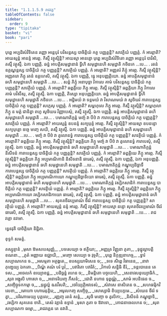 ```yaml
---
title: "1.1.1.5.9 រាជវគ្គ"
tableOfContents: false
sidebar:
  order: 9
type: "tipitaka"
basket: "vi"
book: "pari"
---
```



<DynamicBreadcrumb />

<Division number="136" book="pari">

<Paragraph number="209" book="pari">
បុព្ពេ អប្បដិសំវិទិតេន រញ្ញោ អន្តេបុរំ បវិសន្តស្ស បាចិត្តិយំ កត្ថ បញ្ញត្តន្តិ? សាវត្ថិយំ បញ្ញត្តំ. កំ អារព្ភាតិ? អាយស្មន្តំ អានន្ទំ អារព្ភ. កិស្មឹ វត្ថុស្មិន្តិ? អាយស្មា អានន្ទោ បុព្ពេ អប្បដិសំវិទិតោ រញ្ញោ អន្តេបុរំ បាវិសិ, តស្មឹ វត្ថុស្មឹ. ឯកា បញ្ញត្តិ. ឆន្នំ អាបត្តិសមុដ្ឋានានំ ទ្វីហិ សមុដ្ឋានេហិ សមុដ្ឋាតិ កថិនកេ …បេ… .
</Paragraph>

</Division>
<Division number="137" book="pari">

<Paragraph number="210" book="pari">
រតនំ ឧគ្គណ្ហន្តស្ស បាចិត្តិយំ កត្ថ បញ្ញត្តន្តិ? សាវត្ថិយំ បញ្ញត្តំ. កំ អារព្ភាតិ? អញ្ញតរំ ភិក្ខុំ អារព្ភ. កិស្មឹ វត្ថុស្មិន្តិ? អញ្ញតរោ ភិក្ខុ រតនំ ឧគ្គហេសិ, តស្មឹ វត្ថុស្មឹ. ឯកា បញ្ញត្តិ, ទ្វេ អនុបញ្ញត្តិយោ. ឆន្នំ អាបត្តិសមុដ្ឋានានំ ឆហិ សមុដ្ឋានេហិ សមុដ្ឋាតិ …បេ… .
</Paragraph>

</Division>
<Division number="138" book="pari">

<Paragraph number="211" book="pari">
សន្តំ ភិក្ខុំ អនាបុច្ឆា វិកាលេ គាមំ បវិសន្តស្ស បាចិត្តិយំ កត្ថ បញ្ញត្តន្តិ? សាវត្ថិយំ បញ្ញត្តំ. កំ អារព្ភាតិ? ឆព្ពគ្គិយេ ភិក្ខូ អារព្ភ. កិស្មឹ វត្ថុស្មិន្តិ? ឆព្ពគ្គិយា ភិក្ខូ វិកាលេ គាមំ បវិសឹសុ, តស្មឹ វត្ថុស្មឹ. ឯកា បញ្ញត្តិ, តិស្សោ អនុបញ្ញត្តិយោ. ឆន្នំ អាបត្តិសមុដ្ឋានានំ ទ្វីហិ សមុដ្ឋានេហិ សមុដ្ឋាតិ កថិនកេ …បេ… .
</Paragraph>

</Division>
<Division number="139" book="pari">

<Paragraph number="212" book="pari">
អដ្ឋិមយំ វា ទន្តមយំ វា វិសាណមយំ វា សូចិឃរំ ការាបេន្តស្ស បាចិត្តិយំ កត្ថ បញ្ញត្តន្តិ? សក្កេសុ បញ្ញត្តំ. កំ អារព្ភាតិ? សម្ពហុលេ ភិក្ខូ អារព្ភ. កិស្មឹ វត្ថុស្មិន្តិ? សម្ពហុលា ភិក្ខូ ន មត្តំ ជានិត្វា ពហូ សូចិឃរេ វិញ្ញាបេសុំ, តស្មឹ វត្ថុស្មឹ. ឯកា បញ្ញត្តិ. ឆន្នំ អាបត្តិសមុដ្ឋានានំ ឆហិ សមុដ្ឋានេហិ សមុដ្ឋាតិ …បេ… .
</Paragraph>

</Division>
<Division number="140" book="pari">

<Paragraph number="213" book="pari">
បមាណាតិក្កន្តំ មញ្ចំ វា បីឋំ វា ការាបេន្តស្ស បាចិត្តិយំ កត្ថ បញ្ញត្តន្តិ? សាវត្ថិយំ បញ្ញត្តំ. កំ អារព្ភាតិ? អាយស្មន្តំ ឧបនន្ទំ សក្យបុត្តំ អារព្ភ. កិស្មឹ វត្ថុស្មិន្តិ? អាយស្មា ឧបនន្ទោ សក្យបុត្តោ ឧច្ចេ មញ្ចេ សយិ, តស្មឹ វត្ថុស្មឹ. ឯកា បញ្ញត្តិ. ឆន្នំ អាបត្តិសមុដ្ឋានានំ ឆហិ សមុដ្ឋានេហិ សមុដ្ឋាតិ …បេ… .
</Paragraph>

</Division>
<Division number="141" book="pari">

<Paragraph number="214" book="pari">
មញ្ចំ វា បីឋំ វា តូលោនទ្ធំ ការាបេន្តស្ស បាចិត្តិយំ កត្ថ បញ្ញត្តន្តិ? សាវត្ថិយំ បញ្ញត្តំ. កំ អារព្ភាតិ? ឆព្ពគ្គិយេ ភិក្ខូ អារព្ភ. កិស្មឹ វត្ថុស្មិន្តិ? ឆព្ពគ្គិយា ភិក្ខូ មញ្ចំ វា បីឋំ វា តូលោនទ្ធំ ការាបេសុំ, តស្មឹ វត្ថុស្មឹ. ឯកា បញ្ញត្តិ. ឆន្នំ អាបត្តិសមុដ្ឋានានំ ឆហិ សមុដ្ឋានេហិ សមុដ្ឋាតិ …បេ… .
</Paragraph>

</Division>
<Division number="142" book="pari">

<Paragraph number="215" book="pari">
បមាណាតិក្កន្តំ និសីទនំ ការាបេន្តស្ស បាចិត្តិយំ កត្ថ បញ្ញត្តន្តិ? សាវត្ថិយំ បញ្ញត្តំ. កំ អារព្ភាតិ? ឆព្ពគ្គិយេ ភិក្ខូ អារព្ភ. កិស្មឹ វត្ថុស្មិន្តិ? ឆព្ពគ្គិយា ភិក្ខូ អប្បមាណិកានិ និសីទនានិ ធារេសុំ, តស្មឹ វត្ថុស្មឹ. ឯកា បញ្ញត្តិ, ឯកា អនុបញ្ញត្តិ. ឆន្នំ អាបត្តិសមុដ្ឋានានំ ឆហិ សមុដ្ឋានេហិ សមុដ្ឋាតិ …បេ… .
</Paragraph>

</Division>
<Division number="143" book="pari">

<Paragraph number="216" book="pari">
បមាណាតិក្កន្តំ កណ្ឌុប្បដិច្ឆាទឹ ការាបេន្តស្ស បាចិត្តិយំ កត្ថ បញ្ញត្តន្តិ? សាវត្ថិយំ បញ្ញត្តំ. កំ អារព្ភាតិ? ឆព្ពគ្គិយេ ភិក្ខូ អារព្ភ. កិស្មឹ វត្ថុស្មិន្តិ? ឆព្ពគ្គិយា ភិក្ខូ អប្បមាណិកាយោ កណ្ឌុប្បដិច្ឆាទិយោ ធារេសុំ, តស្មឹ វត្ថុស្មឹ. ឯកា បញ្ញត្តិ. ឆន្នំ អាបត្តិសមុដ្ឋានានំ ឆហិ សមុដ្ឋានេហិ សមុដ្ឋាតិ …បេ… .
</Paragraph>

</Division>
<Division number="144" book="pari">

<Paragraph number="217" book="pari">
បមាណាតិក្កន្តំ វស្សិកសាដិកំ ការាបេន្តស្ស បាចិត្តិយំ កត្ថ បញ្ញត្តន្តិ? សាវត្ថិយំ បញ្ញត្តំ. កំ អារព្ភាតិ? ឆព្ពគ្គិយេ ភិក្ខូ អារព្ភ. កិស្មឹ វត្ថុស្មិន្តិ? ឆព្ពគ្គិយា ភិក្ខូ អប្បមាណិកាយោ វស្សិកសាដិកាយោ ធារេសុំ, តស្មឹ វត្ថុស្មឹ. ឯកា បញ្ញត្តិ. ឆន្នំ អាបត្តិសមុដ្ឋានានំ ឆហិ សមុដ្ឋានេហិ សមុដ្ឋាតិ …បេ… .
</Paragraph>

</Division>
<Division number="145" book="pari">

<Paragraph number="218" book="pari">
សុគតចីវរប្បមាណំ ចីវរំ ការាបេន្តស្ស បាចិត្តិយំ កត្ថ បញ្ញត្តន្តិ? សាវត្ថិយំ បញ្ញត្តំ. កំ អារព្ភាតិ? អាយស្មន្តំ នន្ទំ អារព្ភ. កិស្មឹ វត្ថុស្មិន្តិ? អាយស្មា នន្ទោ សុគតចីវរប្បមាណំ ចីវរំ ធារេសិ, តស្មឹ វត្ថុស្មឹ. ឯកា បញ្ញត្តិ. ឆន្នំ អាបត្តិសមុដ្ឋានានំ ឆហិ សមុដ្ឋានេហិ សមុដ្ឋាតិ …បេ… .

</Paragraph>
</Division>

<Paragraph number="219" type="center" book="pari">
រាជវគ្គោ នវមោ.

  
ទ្វេនវុតិ បាចិត្តិយា និដ្ឋិតា.

  
ខុទ្ទកំ សមត្តំ.



</Paragraph>

<Paragraph number="220" type="center" book="pari">
តស្សុទ្ទានំ


</Paragraph>

<Paragraph number="221" type="verses" book="pari">
_មុសា ឱមសបេសុញ្ញំ,_  
_បទសេយ្យា ច ឥត្ថិយា;_  
_អញ្ញត្រ វិញ្ញុនា ភូតា,_  
_ទុដ្ឋុល្លាបត្តិ ខណនា._  

</Paragraph>

<Paragraph number="222" type="verses" book="pari">
_ភូតំ អញ្ញាយ ឧជ្ឈាយិ,_  
_មញ្ចោ សេយ្យោ ច វុច្ចតិ;_  
_បុព្ពេ និក្កឌ្ឍនាហច្ច,_  
_ទ្វារំ សប្បាណកេន ច._  

</Paragraph>

<Paragraph number="223" type="verses" book="pari">
_អសម្មតា អត្ថង្គតេ,_  
ឧបស្សយាមិសេន ច;_  
_ទទេ សិព្ពេ វិធានេន,_  
_នាវា ភុញ្ជេយ្យ ឯកតោ._  

</Paragraph>

<Paragraph number="224" type="verses" book="pari">
_បិណ្ឌំ គណំ បរំ បូវំ,_  
_បវារិតោ បវារិតំ;_  
_វិកាលំ សន្និធិ ខីរំ,_  
_ទន្តបោនេន តេ ទស._  

</Paragraph>

<Paragraph number="225" type="verses" book="pari">
_អចេលកំ ឧយ្យោខជ្ជ,_  
_បដិច្ឆន្នំ រហេន ច;_  
_និមន្តិតោ បច្ចយេហិ,_  
_សេនាវសនុយ្យោធិកំ._  

</Paragraph>

<Paragraph number="226" type="verses" book="pari">
_សុរា អង្គុលិ ហាសោ ច,_  
_អនាទរិយញ្ច ភឹសនំ;_  
_ជោតិ នហាន ទុព្ពណ្ណំ,_  
_សាមំ អបនិធេន ច._  

</Paragraph>

<Paragraph number="227" type="verses" book="pari">
_សញ្ចិច្ចុទកកម្មា ច,_  
_ទុដ្ឋុល្លំ ឩនវីសតិ;_  
_ថេយ្យៃត្ថិអវទេសំ,_  
_សំវាសេ នាសិតេន ច._  

</Paragraph>

<Paragraph number="228" type="verses" book="pari">
_សហធម្មិកវិលេខា,_  
_មោហោ បហារេនុគ្គិរេ;_  
_អមូលកញ្ច សញ្ចិច្ច,_  
_សោស្សាមិ ខិយ្យបក្កមេ._  

</Paragraph>

<Paragraph number="229" type="verses" book="pari">
_សំឃេន ចីវរំ ទត្វា,_  
_បរិណាមេយ្យ បុគ្គលេ;_  
_រញ្ញញ្ច រតនំ សន្តំ,_  
_សូចិ មញ្ចោ ច តូលិកា;_  
_និសីទនំ កណ្ឌុច្ឆាទិ,_  
_វស្សិកា សុគតេន ចាតិ._  


</Paragraph>

<Paragraph number="230" type="center" book="pari">
តេសំ វគ្គានំ ឧទ្ទានំ


</Paragraph>

<Paragraph number="231" type="verses" book="pari">
_មុសា ភូតា ច ឱវាទោ,_  
_ភោជនាចេលកេន ច;_  
_សុរា សប្បាណកា ធម្មោ,_  
_រាជវគ្គេន តេ នវាតិ._
</Paragraph>